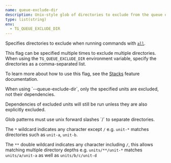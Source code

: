 ```yaml
---
name: queue-exclude-dir
description: Unix-style glob of directories to exclude from the queue of Units to run.
type: list(string)
env:
  - TG_QUEUE_EXCLUDE_DIR
---
```



Specifies directories to exclude when running commands with [`all`](/docs/reference/cli/commands/run#all).

This flag can be specified multiple times to exclude multiple directories. When using the `TG_QUEUE_EXCLUDE_DIR` environment variable, specify the directories as a comma-separated list.

To learn more about how to use this flag, see the [Stacks](/docs/features/stacks) feature documentation.

<Aside type="note">
When using `--queue-exclude-dir`, only the specified units are excluded, not their dependencies.

Dependencies of excluded units will still be run unless they are also explicitly excluded.
</Aside>

<Aside type="note">
Glob patterns must use unix forward slashes `/` to separate directories.

The `*` wildcard indicates any character except `/` e.g. `unit-*` matches
directories such as `unit-a`, `unit-b`.

The `**` double wildcard indicates any character including `/`, this allows
matching multiple directory depths e.g. `units/**/unit-*` matches `units/a/unit-a`
as well as `units/b/c/unit-d`

</Aside>
